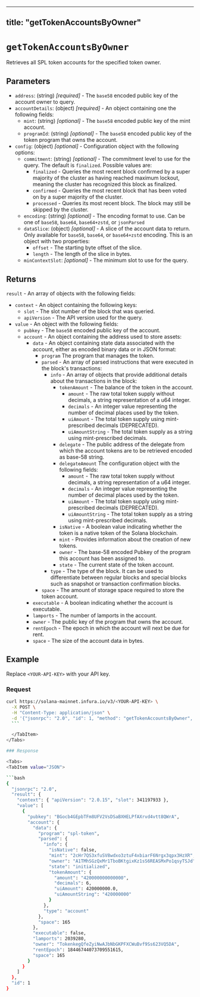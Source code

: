 
---
title: "getTokenAccountsByOwner"
---


# `getTokenAccountsByOwner`

Retrieves all SPL token accounts for the specified token owner.

## Parameters

- `address`: (string) _[required]_ - The `base58` encoded public key of the account owner to query.
- `accountDetails`: (object) _[required]_ - An object containing one the following fields:
    - `mint`: (string) _[optional]_ - The `base58` encoded public key of the mint account.
    - `programId`: (string) _[optional]_ - The `base58` encoded public key of the token program that owns the account.
- `config`: (object) _[optional]_  - Configuration object with the following options:
    - `commitment`: (string) _[optional]_  - The commitment level to use for the query. The default is `finalized`. Possible values are:
        - `finalized` - Queries the most recent block confirmed by a super majority of the cluster as having
            reached maximum lockout, meaning the cluster has recognized this block as finalized.
        - `confirmed` - Queries the most recent block that has been voted on by a super majority of the cluster.
        - `processed` - Queries its most recent block. The block may still be skipped by the cluster.
    - `encoding`: (string) _[optional]_ - The encoding format to use. Can be one of `base58`, `base64`, `base64+zstd`,
        or `jsonParsed`
    - `dataSlice`: (object) _[optional]_ - A slice of the account data to return. Only available for `base58`, `base64`,
        or `base64+zstd` encoding. This is an object with two properties:
        - `offset` - The starting byte offset of the slice.
        - `length` - The length of the slice in bytes.
    - `minContextSlot`: _[optional]_ - The minimum slot to use for the query.

## Returns

`result` - An array of objects with the following fields:

- `context` - An object containing the following keys:
    - `slot` - The slot number of the block that was queried.
    - `apiVersion` - The API version used for the query.
- `value` - An object with the following fields:
    - `pubkey` - The `base58` encoded public key of the account.
    - `account` - An object containing the address used to store assets:
        - `data` - An object containing state data associated with the account, either as
            encoded binary data or in JSON format:
            - `program` The program that manages the token.
            - `parsed` - An array of parsed instructions that were executed in the block's transactions:
                - `info` - An array of objects that provide additional details about the transactions in the block:
                    - `tokenAmount` - The balance of the token in the account.
                        - `amount` - The raw total token supply without decimals, a string representation of a u64 integer.
                        - `decimals` - An integer value representing the number of decimal places used by the token.
                        - `uiAmount` - The total token supply using mint-prescribed decimals (DEPRECATED).
                        - `uiAmountString` - The total token supply as a string using mint-prescribed decimals.
                    - `delegate` - The public address of the delegate from which the account tokens are to be retrieved encoded as base-58 string.
                    - `delegateAmount` The configuration object with the following fields:
                        - `amount` - The raw total token supply without decimals, a string representation of a u64 integer.
                        - `decimals` - An integer value representing the number of decimal places used by the token.
                        - `uiAmount` - The total token supply using mint-prescribed decimals (DEPRECATED).
                        - `uiAmountString` - The total token supply as a string using mint-prescribed decimals.
                    - `isNative` - A boolean value indicating whether the token is a native token of the Solana blockchain.
                    - `mint` - Provides information about the creation of new tokens.
                    - `owner` - The base-58 encoded Pubkey of the program this account has been assigned to.
                    - `state` - The current state of the token account.
                - `type` - The type of the block. It can be used to differentiate between regular blocks and special blocks such as snapshot or transaction confirmation blocks.
            - `space` - The amount of storage space required to store the token account.
        - `executable` - A boolean indicating whether the account is executable.
        - `lamports` - The number of lamports in the account.
        - `owner` - The public key of the program that owns the account.
        - `rentEpoch` - The epoch in which the account will next be due for rent.
        - `space` - The size of the account data in bytes.


## Example

Replace `<YOUR-API-KEY>` with your API key.

### Request

<Tabs>
  <TabItem value="curl">

  ```bash
  curl https://solana-mainnet.infura.io/v3/<YOUR-API-KEY> \
    -X POST \
    -H "Content-Type: application/json" \
    -d '{"jsonrpc": "2.0", "id": 1, "method": "getTokenAccountsByOwner", "params": ["A1TMhSGzQxMr1TboBKtgixKz1sS6REASMxPo1qsyTSJd", {"programId":"TokenkegQfeZyiNwAJbNbGKPFXCWuBvf9Ss623VQ5DA"}, {"encoding": "jsonParsed"}]}'
    ```

    </TabItem>
</Tabs>

### Response

<Tabs>
  <TabItem value="JSON">

  ```bash
  {
    "jsonrpc": "2.0",
    "result": {
      "context": { "apiVersion": "2.0.15", "slot": 341197933 },
      "value": [
        {
          "pubkey": "BGocb4GEpbTFm8UFV2VsDSaBXHELPfAXrvd4vtt8QWrA",
          "account": {
            "data": {
              "program": "spl-token",
              "parsed": {
                "info": {
                  "isNative": false,
                  "mint": "2cHr7QS3xfuSV8wdxo3ztuF4xbiarF6Nrgx3qpx3HzXR",
                  "owner": "A1TMhSGzQxMr1TboBKtgixKz1sS6REASMxPo1qsyTSJd",
                  "state": "initialized",
                  "tokenAmount": {
                    "amount": "420000000000000",
                    "decimals": 6,
                    "uiAmount": 420000000.0,
                    "uiAmountString": "420000000"
                  }
                },
                "type": "account"
              },
              "space": 165
            },
            "executable": false,
            "lamports": 2039280,
            "owner": "TokenkegQfeZyiNwAJbNbGKPFXCWuBvf9Ss623VQ5DA",
            "rentEpoch": 18446744073709551615,
            "space": 165
          }
        }
      ]
    },
    "id": 1
  }
  ```

  </TabItem>
</Tabs>